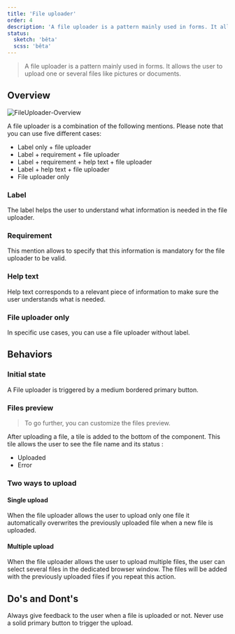 ```yaml
---
title: 'File uploader'
order: 4
description: 'A file uploader is a pattern mainly used in forms. It allows the user to upload one or several files like pictures or documents.'
status:
  sketch: 'bêta'
  scss: 'bêta'
---
```


> A file uploader is a pattern mainly used in forms. It allows the user to upload one or several files like pictures or documents.

## Overview

![FileUploader-Overview](FileUploader-Overview.png)

A file uploader is a combination of the following mentions. Please note that you can use five different cases:

- Label only + file uploader
- Label + requirement + file uploader
- Label + requirement + help text + file uploader
- Label + help text + file uploader
- File uploader only

### Label

The label helps the user to understand what information is needed in the file uploader.

<Preview path="with-field" nude />

### Requirement

This mention allows to specify that this information is mandatory for the file uploader to be valid.

<Preview path="requirement" nude />

### Help text

Help text corresponds to a relevant piece of information to make sure the user understands what is needed.

<Preview path="help-text" nude />

### File uploader only

In specific use cases, you can use a file uploader without label.

<Preview path="default" nude />

## Behaviors

### Initial state

A File uploader is triggered by a medium bordered primary button.

<Preview path="default" nude />

### Files preview

> To go further, you can customize the files preview.

After uploading a file, a tile is added to the bottom of the component. This tile allows the user to see the file name and its status :

- Uploaded
- Error

<Preview path="uploaded-files" nude />

### Two ways to upload

#### Single upload

When the file uploader allows the user to upload only one file it automatically overwrites the previously uploaded file when a new file is uploaded.

<Preview path="with-attribute-accept" nude />

#### Multiple upload

When the file uploader allows the user to upload multiple files, the user can select several files in the dedicated browser window. The files will be added with the previously uploaded files if you repeat this action.

<Preview path="with-attribute-multiple" nude />

## Do's and Dont's

<HintItem>
  Always give feedback to the user when a file is uploaded or not.
</HintItem>
<HintItem dont>
  Never use a solid primary button to trigger the upload.
</HintItem>
